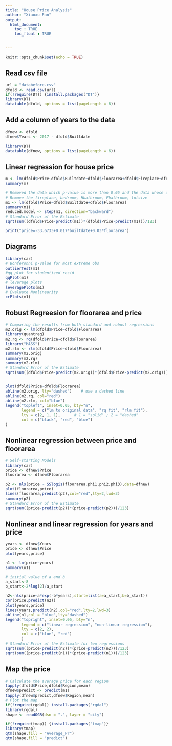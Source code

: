 ```yaml
---
title: "House Price Analysis"
author: "Xiaoxu Pan"
output: 
  html_document:
    toc : TRUE
    toc_float : TRUE


---
```


```r
knitr::opts_chunk$set(echo = TRUE)
```

## Read csv file

```r
url = "databefore.csv"
dfold <- read.csv(url)
if(!require(DT)) {install.packages("DT")}
library(DT)
datatable(dfold, options = list(pageLength = 6))

```

## Add a column of years to the data

```r
dfnew <- dfold
dfnew$Years <- 2017 - dfold$Builtdate

library(DT)
datatable(dfnew, options = list(pageLength = 6))

```

## Linear regression for house price
```r
m <- lm(dfold$Price~dfold$Builtdate+dfold$Floorarea+dfold$Fireplace+dfold$Bedroom+dfold$Hbathroom+dfold$Fbathroom+dfold$Lotsize)
summary(m)

# Removed the data which p-value is more than 0.05 and the data whose direction is wrong
# Remove the fireplace, bedroom, Hbathroom, Fbathroom, lotsize
m1 <- lm(dfold$Price~dfold$Builtdate+dfold$Floorarea)
summary(m1)
reduced.model <- step(m1, direction="backward")
# Standard Error of the Estimate
sqrt(sum((dfold$Price-predict(m1))*(dfold$Price-predict(m1)))/123) 

print("price=-33.6733+0.017*builtdate+0.03*floorarea")
```

## Diagrams
```r
library(car)
# Bonferonni p-value for most extreme obs
outlierTest(m1)
#qq plot for studentized resid 
qqPlot(m1)
# leverage plots
leveragePlots(m1)
# Evaluate Nonlinearity
crPlots(m1)
```

## Robust Regreesion for floorarea and price
```r

# Comparing the results from both standard and robust regressions
m2.orig <- lm(dfold$Price~dfold$Floorarea)
library(quantreg)
m2.rq <- rq(dfold$Price~dfold$Floorarea)
library("MASS")
m2.rlm <- rlm(dfold$Price~dfold$Floorarea)
summary(m2.orig)
summary(m2.rq)
summary(m2.rlm)
# Standard Error of the Estimate
sqrt(sum((dfold$Price-predict(m2.orig))*(dfold$Price-predict(m2.orig)))/123)


plot(dfold$Price~dfold$Floorarea)
abline(m2.orig, lty="dashed")    # use a dashed line
abline(m2.rq, col="red")
abline(m2.rlm, col="blue")
legend("topleft", inset=0.05, bty="n",
       legend = c("lm to original data", "rq fit", "rlm fit"),
       lty = c(2, 1, 1),      # 1 = "solid" ; 2 = "dashed"
       col = c("black", "red", "blue")
)
```

## Nonlinear regression between price and floorarea
```r
# Self-starting Models
library(car)
price <- dfnew$Price
floorarea <- dfnew$Floorarea

p2 <- nls(price ~ SSlogis(floorarea,phi1,phi2,phi3),data=dfnew)
plot(floorarea,price)
lines(floorarea,predict(p2),col="red",lty=2,lwd=3)
summary(p2)
# Standard Error of the Estimate
sqrt(sum((price-predict(p2))*(price-predict(p2)))/123)
```


## Nonlinear and linear regression for years and price
```r
years <- dfnew$Years
price <- dfnew$Price
plot(years,price)

n1 <- lm(price~years)
summary(n1)

# initial value of a and b 
a_start<-8
b_start<-2*log(2)/a_start

n2<-nls(price~a*exp(-b*years),start=list(a=a_start,b=b_start))
cor(price,predict(n2))
plot(years,price)
lines(years,predict(n2),col="red",lty=2,lwd=3)
abline(n1,col = "blue",lty="dashed")
legend("topright", inset=0.05, bty="n",
       legend = c("linear regression", "non-linear regression"),
       lty = c(2, 2),     
       col = c("blue", "red")
       )
# Standard Error of the Estimate for two regressions
sqrt(sum((price-predict(n2))*(price-predict(n2)))/123)
sqrt(sum((price-predict(n1))*(price-predict(n1)))/123)
```

## Map the price
```r
# Calculate the average price for each region
tapply(dfold$Price,dfold$Region,mean)
dfnew$predict <- predict(m1)
tapply(dfnew$predict,dfnew$Region,mean)
# Plot the map
if(!require(rgdal)) install.packages("rgdal")
library(rgdal)
shape <- readOGR(dsn = ".", layer = "city")

if(!require(tmap)) {install.packages("tmap")}
library(tmap)
qtm(shape,fill = "Average_Pr")
qtm(shape,fill = "predict")
```

